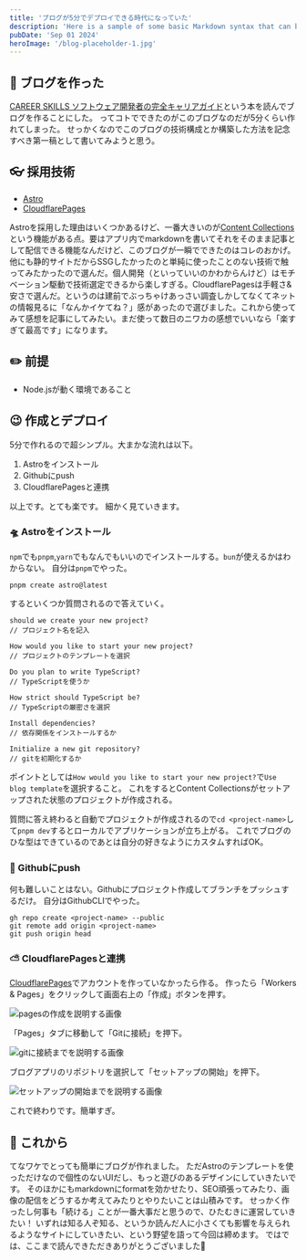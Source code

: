 ```yaml
---
title: 'ブログが5分でデプロイできる時代になっていた'
description: 'Here is a sample of some basic Markdown syntax that can be used when writing Markdown content in Astro.'
pubDate: 'Sep 01 2024'
heroImage: '/blog-placeholder-1.jpg'
---
```


## 🎉 ブログを作った
[CAREER SKILLS ソフトウェア開発者の完全キャリアガイド](https://amzn.asia/d/1stmAJu)という本を読んでブログを作ることにした。
ってコトでできたのがこのブログなのだが5分くらい作れてしまった。
せっかくなのでこのブログの技術構成とか構築した方法を記念すべき第一稿として書いてみようと思う。

## 👓 採用技術
- [Astro](https://astro.build/)
- [CloudflarePages](https://www.cloudflare.com/ja-jp/developer-platform/pages/)

Astroを採用した理由はいくつかあるけど、一番大きいのが[Content Collections](https://docs.astro.build/en/guides/content-collections/)という機能がある点。要はアプリ内でmarkdownを書いてそれをそのまま記事として配信できる機能なんだけど、このブログが一瞬でできたのはコレのおかげ。他にも静的サイトだからSSGしたかったのと単純に使ったことのない技術で触ってみたかったので選んだ。個人開発（といっていいのかわからんけど）はモチベーション駆動で技術選定できるから楽しすぎる。CloudflarePagesは手軽さ&安さで選んだ。というのは建前でぶっちゃけあっさい調査しかしてなくてネットの情報見るに「なんかイケてね？」感があったので選びました。これから使ってみて感想を記事にしてみたい。まだ使って数日のニワカの感想でいいなら「楽すぎて最高です」になります。

## ✏️ 前提
- Node.jsが動く環境であること

## 😉 作成とデプロイ
5分で作れるので超シンプル。大まかな流れは以下。

1. Astroをインストール
2. Githubにpush
3. CloudflarePagesと連携

以上です。とても楽です。
細かく見ていきます。

### 🛸 Astroをインストール

`npm`でも`pnpm`,`yarn`でもなんでもいいのでインストールする。`bun`が使えるかはわからない。
自分は`pnpm`でやった。

```plaintext
pnpm create astro@latest
```

するといくつか質問されるので答えていく。

```plaintext
should we create your new project?
// プロジェクト名を記入

How would you like to start your new project?
// プロジェクトのテンプレートを選択

Do you plan to write TypeScript?
// TypeScriptを使うか

How strict should TypeScript be?
// TypeScriptの厳密さを選択

Install dependencies?
// 依存関係をインストールするか

Initialize a new git repository?
// gitを初期化するか
```

ポイントとしては`How would you like to start your new project?`で`Use blog template`を選択すること。
これをするとContent Collectionsがセットアップされた状態のプロジェクトが作成される。

質問に答え終わると自動でプロジェクトが作成されるので`cd <project-name>`して`pnpm dev`するとローカルでアプリケーションが立ち上がる。
これでブログのひな型はできているのであとは自分の好きなようにカスタムすればOK。

### 🐙 Githubにpush
何も難しいことはない。Githubにプロジェクト作成してブランチをプッシュするだけ。
自分はGithubCLIでやった。

```plaintext
gh repo create <project-name> --public
git remote add origin <project-name>
git push origin head
```

### ⛅ CloudflarePagesと連携
[CloudflarePages](https://www.cloudflare.com/ja-jp/developer-platform/pages/)でアカウントを作っていなかったら作る。
作ったら「Workers & Pages」をクリックして画面右上の「作成」ボタンを押す。

![pagesの作成を説明する画像](/cfp1.webp)

「Pages」タブに移動して「Gitに接続」を押下。

![gitに接続までを説明する画像](/cfp2.webp)

ブログアプリのリポジトリを選択して「セットアップの開始」を押下。

![セットアップの開始までを説明する画像](/cfp3.webp)

これで終わりです。簡単すぎ。

## 🏃 これから
てなワケでとっても簡単にブログが作れました。
ただAstroのテンプレートを使っただけなので個性のないUIだし、もっと遊びのあるデザインにしていきたいです。
そのほかにもmarkdownにformatを効かせたり、SEO頑張ってみたり、画像の配信をどうするか考えてみたりとやりたいことは山積みです。
せっかく作ったし何事も「続ける」ことが一番大事だと思うので、ひたむきに運営していきたい！
いずれは知る人ぞ知る、というか読んだ人に小さくても影響を与えられるようなサイトにしていきたい、という野望を語って今回は締めます。
ではでは、ここまで読んできただきありがとうございました👋
